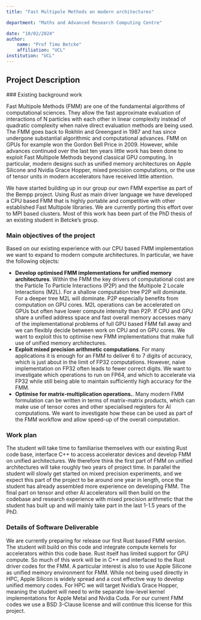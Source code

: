 ```yaml
---
title: "Fast Multipole Methods on modern architectures"

department: "Maths and Advanced Research Computing Centre"

date: "10/02/2024"
author: 
    name: "Prof Timo Betcke"
    affiliation: "UCL"
institution: "UCL"
---
```

## Project Description

 ### Existing background work

Fast Multipole Methods (FMM) are one of the fundamental algorithms of computational sciences. They allow the fast approximate evaluation of interactions of N particles with each other in linear complexity instead of quadratic complexity when naive direct evaluation methods are being used. The FMM goes back to Rokhlin and Greengard in 1987 and has since undergone substantial algorithmic and computational advances. FMM on GPUs for example won the Gordon Bell Price in 2009. However, while advances continued over the last ten years little work has been done to exploit Fast Multipole Methods beyond classical GPU computing. In particular, modern designs such as unified memory architectures on Apple Silicone and Nvidia Grace Hopper, mixed precision computations, or the use of tensor units in modern accelerators have received little attention.

We have started building up in our group our own FMM expertise as part of the Bempp project. Using Rust as main driver language we have developed a CPU based FMM that is highly portable and competitive with other established Fast Multipole libraries. We are currently porting this effort over to MPI based clusters. Most of this work has been part of the PhD thesis of an existing student in Betcke's group.

### Main objectives of the project

Based on our existing experience with our CPU based FMM implementation we want to expand to modern compute architectures. In particular, we have the following objects:

- **Develop optimised FMM implementations for unified memory architectures**. Within the FMM the key drivers of computational cost are the Particle To Particle Interactions (P2P) and the Multipole 2 Locale Interactions (M2L). For a shallow computation tree P2P will dominate. For a deeper tree M2L will dominate. P2P especially benefits from computation on GPU cores. M2L operations can be accelerated on GPUs but often have lower compute intensity than P2P. If CPU and GPU share a unified address space and fast overall memory accesses many of the implementational problems of full GPU based FMM fall away and we can flexibly decide between work on CPU and on GPU cores. We want to exploit this to optimise new FMM implementations that make full use of unified memory architectures.
- **Exploit mixed precision arithmetic computations**. For many applications it is enough for an FMM to deliver 6 to 7 digits of accuracy, which is just about in the limit of FP32 computations. However, naive implementation on FP32 often leads to fewer correct digits. We want to investigate which operations to run on FP64, and which to accelerate via FP32 while still being able to maintain sufficiently high accuracy for the FMM.
- **Optimise for matrix-multiplication operations.**. Many modern FMM formulation can be written in terms of matrix-matrix products, which can make use of tensor cores and other specialised registers for AI computations. We want to investigate how these can be used as part of the FMM workflow and allow speed-up of the overall computation.

### Work plan

The student will take time to familiarise themselves with our existing Rust code base, interface C++ to access accelerator devices and develop FMM on unified architectures. We therefore think the first part of FMM on unified architectures will take roughly two years of project time. In parallel the student will slowly get started on mixed precision experiments, and we expect this part of the project to be around one year in length, once the student has already assembled more experience on developing FMM. The final part on tensor and other AI accelerators will then build on the codebase and research experience with mixed precision arithmetic that the student has built up and will mainly take part in the last 1-1.5 years of the PhD.

### Details of Software Deliverable

We are currently preparing for release our first Rust based FMM version. The student will build on this code and integrate compute kernels for accelerators within this code base. Rust itself has limited support for GPU compute. So much of this work will be in C++ and interfaced to the Rust driver codes for the FMM. A particular interest is also to use Apple Silicone as unified memory environment for FMM. While not being used directly in HPC, Apple Silicon is widely spread and a cost effective way to develop unified memory codes. For HPC we will target Nvidia's Grace Hopper, meaning the student will need to write separate low-level kernel implementations for Apple Metal and Nvidia Cuda. For our current FMM codes we use a BSD 3-Clause license and will continue this license for this project.